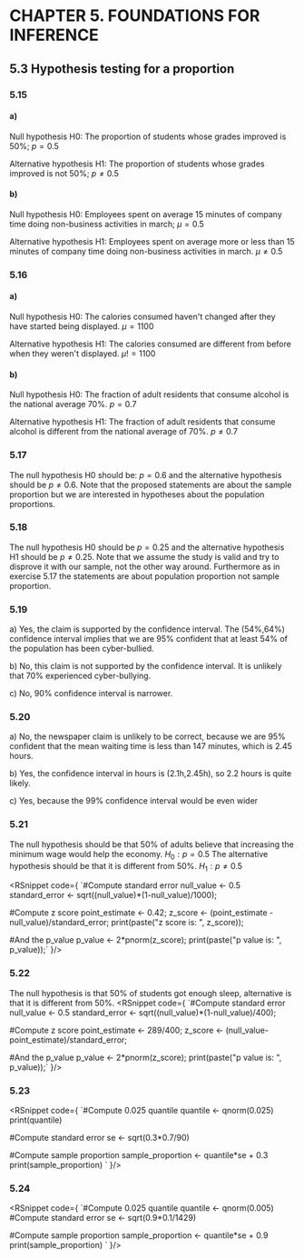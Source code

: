 
# CHAPTER 5. FOUNDATIONS FOR INFERENCE
## 5.3 Hypothesis testing for a proportion
### 5.15
#### a)
Null hypothesis H0: The proportion of students whose grades improved is 50%; $p = 0.5$

Alternative hypothesis H1: The proportion of students whose grades improved is not 50%; $p \neq 0.5$
#### b)
Null hypothesis H0: Employees spent on average 15 minutes of company time doing non-business activities in march; $\mu = 0.5$

Alternative hypothesis H1: Employees spent on average more or less than 15 minutes of company time doing non-business activities in march. $\mu \neq 0.5$

### 5.16
#### a)
Null hypothesis H0: The calories consumed haven't changed after they have started being displayed. $\mu = 1100$

Alternative hypothesis H1: The calories consumed are different from before when they weren't displayed. $\mu != 1100$

#### b)
Null hypothesis H0: The fraction of adult residents that consume alcohol is the national average 70%. $p = 0.7$

Alternative hypothesis H1: The fraction of adult residents that consume alcohol is different from the national average of 70%. $p \neq 0.7$

### 5.17
The null hypothesis H0 should be: $p = 0.6$ and the alternative hypothesis should be $p \neq 0.6$.
Note that the proposed statements are about the sample proportion but we are interested in hypotheses about the population proportions.

### 5.18
The null hypothesis H0 should be $p = 0.25$ and the alternative hypothesis H1 should be $p \neq 0.25$.
Note that we assume the study is valid and try to disprove it with our sample, not the other way around.
Furthermore as in exercise 5.17 the statements are about population proportion not sample proportion.

### 5.19
a) Yes, the claim is supported by the confidence interval.  The (54%,64%) confidence interval implies that we are 95% confident
that at least 54% of the population has been cyber-bullied.

b) No, this claim is not supported by the confidence interval. It is unlikely that 70% experienced cyber-bullying.

c) No, 90% confidence interval is narrower.

### 5.20
a) No, the newspaper claim is unlikely to be correct, because we are 95% confident that the mean waiting time is less than 147 minutes, which is 2.45 hours.

b) Yes, the confidence interval in hours is (2.1h,2.45h), so 2.2 hours is quite likely.

c) Yes, because the 99% confidence interval would be even wider

### 5.21
The null hypothesis should be that 50% of adults believe that increasing the minimum wage would help the economy.
$H_0: p = 0.5$
The alternative hypothesis should be that it is different from 50%.
$H_1: p \neq 0.5$

<RSnippet code={
    `#Compute standard error
null_value <- 0.5
standard_error <- sqrt((null_value)*(1-null_value)/1000);

#Compute z score
point_estimate <- 0.42;
z_score <- (point_estimate - null_value)/standard_error;
print(paste("z score is: ", z_score));

#And the p_value
p_value <- 2*pnorm(z_score);
print(paste("p value is: ", p_value));`
}/>



### 5.22
The null hypothesis is that 50% of students got enough sleep, alternative is that it is different from 50%.
<RSnippet code={
    `#Compute standard error
null_value <- 0.5
standard_error <- sqrt((null_value)*(1-null_value)/400);

#Compute z score
point_estimate <- 289/400;
z_score <- (null_value-point_estimate)/standard_error;

#And the p_value
p_value <- 2*pnorm(z_score);
print(paste("p value is: ", p_value));`
}/>


### 5.23
<RSnippet code={
`#Compute 0.025 quantile
quantile <- qnorm(0.025)
print(quantile)

#Compute standard error
se <- sqrt(0.3*0.7/90)

#Compute sample proportion
sample_proportion <- quantile*se + 0.3
print(sample_proportion)
`
}/>

### 5.24
<RSnippet code={
    `#Compute 0.025 quantile
quantile <- qnorm(0.005)
#Compute standard error
se <- sqrt(0.9*0.1/1429)

#Compute sample proportion
sample_proportion <- quantile*se + 0.9
print(sample_proportion)
`
}/>

